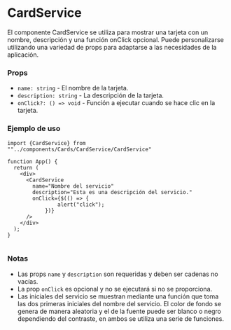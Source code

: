 
<Meta title="Documentation/CardService" component={CardService} />

# CardService

El componente CardService se utiliza para mostrar una tarjeta con un nombre, descripción y una función onClick opcional. Puede personalizarse utilizando una variedad de props para adaptarse a las necesidades de la aplicación.

### Props

- `name: string` - El nombre de la tarjeta.
- `description: string` - La descripción de la tarjeta.
- `onClick?: () => void` - Función a ejecutar cuando se hace clic en la tarjeta.

### Ejemplo de uso

```
import {CardService} from ""../components/Cards/CardService/CardService"

function App() {
  return (
    <div>
      <CardService
        name="Nombre del servicio"
        description="Esta es una descripción del servicio."
        onClick={$(() => {
                alert("click");
            })}
      />
    </div>
  );
}


```

### Notas

- Las props `name` y `description` son requeridas y deben ser cadenas no vacías.
- La prop `onClick` es opcional y no se ejecutará si no se proporciona.
- Las iniciales del servicio se muestran mediante una función que toma las dos primeras iniciales del nombre del servicio. El color de fondo se genera de manera aleatoria y el de la fuente puede ser blanco o negro dependiendo del contraste, en ambos se utiliza una serie de funciones.
